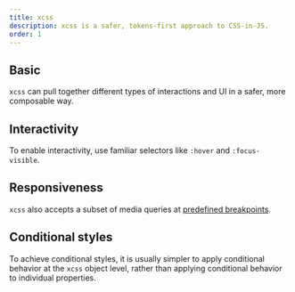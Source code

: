 ```yaml
---
title: xcss
description: xcss is a safer, tokens-first approach to CSS-in-JS.
order: 1
---
```




<CodeDocsHeader
  name="@atlaskit/primitives"
  repository="https://bitbucket.org/atlassian/atlassian-frontend-mirror"
  directoryName="primitives"
/>

## Basic

`xcss` can pull together different types of interactions and UI in a safer, more composable way.

<Example Component={xcssBasic} packageName="@atlaskit/primitives/xcss" />

## Interactivity

To enable interactivity, use familiar selectors like `:hover` and `:focus-visible`.

<Example Component={xcssInteractive} packageName="@atlaskit/primitives/xcss" />

## Responsiveness

`xcss` also accepts a subset of media queries at [predefined breakpoints](/components/primitives/responsive/breakpoints/examples).

<Example Component={xcssResponsive} packageName="@atlaskit/primitives/xcss" />

## Conditional styles

To achieve conditional styles, it is usually simpler to apply conditional behavior at the `xcss` object level, rather than applying conditional behavior to individual properties.

<Example Component={xcssConditional} packageName="@atlaskit/primitives/xcss" />
